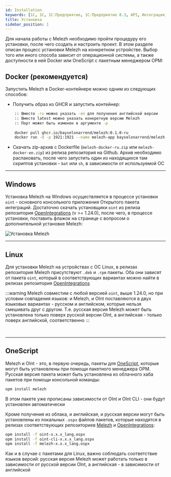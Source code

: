 ```yaml
---
id: Installation
keywords: [1C, 1С, 1С:Предприятие, 1С:Предприятие 8.3, API, Интеграция, Сервисы, Обмен, OneScript, CLI]
title: Установка
sidebar_position: 1
---
```


Для начала работы с Melezh необходимо пройти процедуру его установки, после чего создать и настроить проект. В этом разделе описан процесс установки Melezh на конкретном устройстве. Выбор того или иного способа зависит от операционной системы, а также доступности в ней Docker или OneScript с пакетным менеджером OPM:

## Docker (рекомендуется)

Запустить Melezh в Docker-контейнере можно одним из следующих способов:

+ Получить образ из GHCR и запустить контейнер:

```bash
    :: Вместо -ru можно указать -en для получения английской версии
    :: Вместо latest можно указать конкретную версию Melezh
    :: Порт может быть изменен в аргументе -p
    
    docker pull ghcr.io/bayselonarrend/melezh:0.1.0-ru
    docker run -d -p 1921:1921 --name melezh-app bayselonarrend/melezh:latest-ru
```

+ Скачать zip-архив с Dockerfile (`melezh-docker-ru.zip` или `melezh-docker-en.zip`) из релиза репозитория на Github. Архив необходимо распаковать, после чего запустить один из находящихся там скриптов установки - `bat` или `sh`, в зависимости от используемой ОС

<hr/>

## Windows

Установка Melezh на Windows осуществляется в процессе установки `oint` - основного консольного приложения Открытого пакета интеграций. Достаточно скачать установщики `oint` из релиза репозитория [OpenIntegrations](https://github.com/Bayselonarrend/OpenIntegrations) (v >= 1.24.0), после чего, в процессе установки, поставить флажок на странице с вопросом о дополнительной установке Melezh:

![Установка Melezh](../../../../static/img/Docs/Melezh/1.png)

<hr/>

## Linux

Для установки Melezh на устройствах с ОС Linux, в релизах репозитория Melezh присутствуют `.deb` и `.rpm` пакеты. Оба они зависят от пакета `oint`, который в соответствующих вариантах можно найти в релизах репозитория [OpenIntegrations](https://github.com/Bayselonarrend/OpenIntegrations)

:::warning
Melezh совместим с любой версией `oint`, выше 1.24.0, но при условии совпадения языков: и Melezh, и OInt поставляются в двух языковых вариантах - русском и английском, которые нельзя смешивать друг с другом. Т.е. русская версия Melezh может быть установлена только поверх русской версии OInt, а английская - только поверх английской, соответственно
:::

<br/><hr/>

## OneScript

Melezh и OInt - это, в первую очередь, пакеты для [OneScript](https://github.com/EvilBeaver/OneScript), которые могут быть установлены при помощи пакетного менеджера OPM. Русская версия пакета может быть установлена из облачного хаба пакетов при помощи консольной команды:

```bash
opm install melezh
```

В этом пакете уже прописаны зависимости от OInt и OInt CLI - они будут установлен автоматически 

Кроме получения из облака, и английская, и русская версии могут быть установлены из локальных `.ospx` файлов пакетов, которые находятся в релизах соответствующих репозиториев [Melezh](https://github.com/Bayselonarrend/OpenIntegrations) и [OpenIntegrations](https://github.com/Bayselonarrend/OpenIntegrations):

```bash
opm install -f oint-x.x.x_lang.ospx
opm install -f oint-cli-x.x.x_lang.ospx
opm install -f melezh-x.x.x_lang.ospx
```

Как и в случае с пакетами для Linux, важно соблюдать соответствие языков версий: русская версия Melezh может работать только в зависимости от русской версии OInt, а английская - в зависимости от английской
